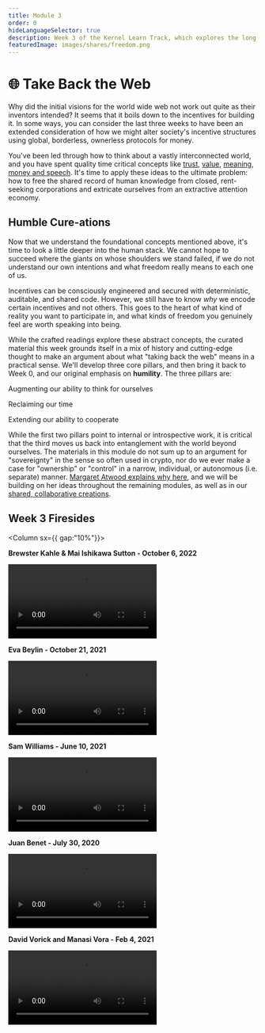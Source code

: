 ```yaml
---
title: Module 3
order: 0
hideLanguageSelector: true
description: Week 3 of the Kernel Learn Track, which explores the long history of ideas for building an open web and ensuring anyone, anywhere can access the stored knowledge of humanity.
featuredImage: images/shares/freedom.png
---
```


# 🌐 Take Back the Web

Why did the initial visions for the world wide web not work out quite as their inventors intended? It seems that it boils down to the incentives for building it. In some ways, you can consider the last three weeks to have been an extended consideration of how we might alter society's incentive structures using global, borderless, ownerless protocols for money.

You've been led through how to think about a vastly interconnected world, and you have spent quality time critical concepts like [trust](/learn/module-0/trust), [value](/learn/module-1/value), [meaning](/learn/module-1/meaning), [money and speech](/learn/module-2/money-speech). It's time to apply these ideas to the ultimate problem: how to free the shared record of human knowledge from closed, rent-seeking corporations and extricate ourselves from an extractive attention economy. 

## Humble Cure-ations

Now that we understand the foundational concepts mentioned above, it's time to look a little 
deeper into the human stack. We cannot hope to succeed where the giants on whose shoulders we 
stand failed, if we do not understand our own intentions and what freedom really means to each 
one of us.

Incentives can be consciously engineered and secured with deterministic, auditable, and shared code. However, we still have to know _why_ we encode certain incentives and not others. This goes to the heart of what kind of reality you want to participate in, and what kinds of freedom you genuinely feel are worth speaking into being.

While the crafted readings explore these abstract concepts, the curated material this week 
grounds itself in a mix of history and cutting-edge thought to make an argument about what "taking back the web" means in a practical sense. We'll develop three core pillars, and then bring it back to Week 0, and our original emphasis on **humility**. The three pillars are:

<Process>

Augmenting our ability to think for ourselves

Reclaiming our time 

Extending our ability to cooperate

</Process>

While the first two pillars point to internal or introspective work, it is critical that the third moves us back into entanglement with the world beyond ourselves. The materials in this module do not sum up to an argument for "sovereignty" in the sense so often used in crypto, nor do we ever make a case for "ownership" or "control" in a narrow, individual, or autonomous (i.e. separate) manner. [Margaret Atwood explains why here](https://poetryarchive.org/poem/moment/), and we will be building on her ideas throughout the remaining modules, as well as in our [shared, collaborative creations](https://sign.kernel.community).

## Week 3 Firesides

<Column sx={{ gap:"10%"}}>

<Box>

**Brewster Kahle & Mai Ishikawa Sutton - October 6, 2022**

<Video src="https://www.youtube-nocookie.com/embed/1dI2QeWXFKk?start=314" />

</Box>

<Box>

**Eva Beylin - October 21, 2021**

<Video src="https://www.youtube-nocookie.com/embed/a5UHCRkbBQ4?start=314" />

</Box>

<Box>

**Sam Williams - June 10, 2021**

<Video src="https://www.youtube-nocookie.com/embed/8ZDEc7uFi64?start=261" />

</Box>

<Box>

**Juan Benet - July 30, 2020**

<Video src="https://www.youtube-nocookie.com/embed/WjQ87t2s2y8?start=1257" />

</Box>

<Box>

**David Vorick and Manasi Vora - Feb 4, 2021**

<Video src="https://www.youtube-nocookie.com/embed/zNx7_qYdsrE?start=217" />

</Box>

</Column>



